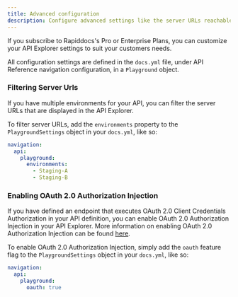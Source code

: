 ```yaml
---
title: Advanced configuration
description: Configure advanced settings like the server URLs reachable by the API Explorer and authentication with OAuth.
---
```


If you subscribe to Rapiddocs's Pro or Enterprise Plans, you can customize your API Explorer settings to suit your customers needs.

All configuration settings are defined in the `docs.yml` file, under API Reference navigation configuration, in a `Playground` object.
 
### Filtering Server Urls

If you have multiple environments for your API, you can filter the server URLs that are displayed in the API Explorer.

To filter server URLs, add the `environments` property to the `PlaygroundSettings` object in your `docs.yml`, like so:

```yaml
navigation:
  api:
    playground: 
      environments:
        - Staging-A
        - Staging-B
```

### Enabling OAuth 2.0 Authorization Injection

If you have defined an endpoint that executes OAuth 2.0 Client Credentials Authorization in your API definition, you can enable OAuth 2.0 Authorization Injection in your API Explorer.
More information on enabling OAuth 2.0 Authorization Injection can be found [here](/learn/api-definition/rapiddocs/authentication#oauth-client-credentials).
 
To enable OAuth 2.0 Authorization Injection, simply add the `oauth` feature flag to the `PlaygroundSettings` object in your `docs.yml`, like so:

```yaml
navigation:
  api: 
    playground:
      oauth: true
``` 
